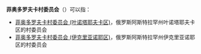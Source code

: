 '''菲奥多罗夫卡村委员会'''（{{lang-ru|Фёдоровский сельсовет}}）可以指：
* [[菲奥多罗夫卡村委员会_(叶诺塔耶夫卡区)|菲奥多罗夫卡村委员会 (叶诺塔耶夫卡区)]]，俄罗斯阿斯特拉罕州叶诺塔耶夫卡区的村委员会
* [[菲奥多罗夫卡村委员会_(伊克里亚诺耶区)|菲奥多罗夫卡村委员会 (伊克里亚诺耶区)]]，俄罗斯阿斯特拉罕州伊克里亚诺耶区的村委员会

{{disambig|cat=俄语译名消歧义}}